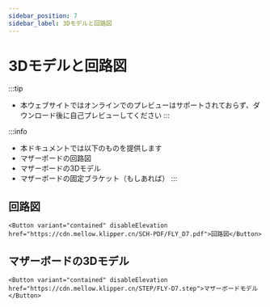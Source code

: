 ```yaml
---
sidebar_position: 7
sidebar_label: 3Dモデルと回路図
---
```




# 3Dモデルと回路図


:::tip
* 本ウェブサイトではオンラインでのプレビューはサポートされておらず、ダウンロード後に自己プレビューしてください
:::

:::info
* 本ドキュメントでは以下のものを提供します
* マザーボードの回路図
* マザーボードの3Dモデル
* マザーボードの固定ブラケット（もしあれば）
:::

## 回路図

    <Button variant="contained" disableElevation href="https://cdn.mellow.klipper.cn/SCH-PDF/FLY_D7.pdf">回路図</Button>


## マザーボードの3Dモデル

    <Button variant="contained" disableElevation href="https://cdn.mellow.klipper.cn/STEP/FLY-D7.step">マザーボードモデル</Button>